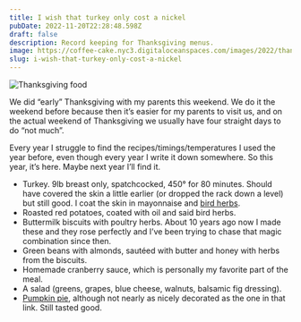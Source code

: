 ```yaml
---
title: I wish that turkey only cost a nickel
pubDate: 2022-11-20T22:28:48.598Z
draft: false
description: Record keeping for Thanksgiving menus.
image: https://coffee-cake.nyc3.digitaloceanspaces.com/images/2022/thanksgiving.jpeg
slug: i-wish-that-turkey-only-cost-a-nickel
---
```

![Thanksgiving food](https://coffee-cake.nyc3.digitaloceanspaces.com/images/2022/thanksgiving.jpeg)

We did “early” Thanksgiving with my parents this weekend. We do it the weekend before because then it’s easier for my parents to visit us, and on the actual weekend of Thanksgiving we usually have four straight days to do “not much”.

Every year I struggle to find the recipes/timings/temperatures I used the year before, even though every year I write it down somewhere. So this year, it’s here. Maybe next year I’ll find it.

- Turkey. 9lb breast only, spatchcocked, 450° for 80 minutes. Should have covered the skin a little earlier (or dropped the rack down a level) but still good. I coat the skin in mayonnaise and [bird herbs](https://www.generalstorepr.com/product/bird-herbs/317595).
- Roasted red potatoes, coated with oil and said bird herbs.
- Buttermilk biscuits with poultry herbs. About 10 years ago now I made these and they rose perfectly and I’ve been trying to chase that magic combination since then.
- Green beans with almonds, sautéed with butter and honey with herbs from the biscuits.
- Homemade cranberry sauce, which is personally my favorite part of the meal.
- A salad (greens, grapes, blue cheese, walnuts, balsamic fig dressing).
- [Pumpkin pie](https://sallysbakingaddiction.com/the-great-pumpkin-pie-recipe/), although not nearly as nicely decorated as the one in that link. Still tasted good.